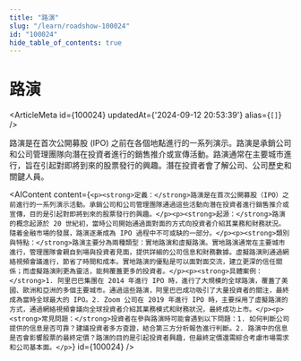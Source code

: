 ```yaml
---
title: "路演"
slug: "/learn/roadshow-100024"
id: "100024"
hide_table_of_contents: true
---
```



# 路演

<ArticleMeta id={100024} updatedAt={'2024-09-12 20:53:39'} alias={`[]`} />
<div className='border-solid border-b border-t-0 my-4 border-[var(--ifm-color-gray-300)]' />

路演是在首次公開募股 (IPO) 之前在各個地點進行的一系列演示。路演是承銷公司和公司管理團隊向潛在投資者進行的銷售推介或宣傳活動。路演通常在主要城市進行，旨在引起對即將到來的股票發行的興趣。潛在投資者會了解公司、公司歷史和關鍵人員。

<AIContent content={`<p><strong>定義：</strong>路演是在首次公開募股（IPO）之前進行的一系列演示活動。承銷公司和公司管理團隊通過這些活動向潛在投資者進行銷售推介或宣傳，目的是引起對即將到來的股票發行的興趣。</p><p><strong>起源：</strong>路演的概念起源於 20 世紀初，當時公司開始通過面對面的方式向投資者介紹其業務和財務狀況。隨着金融市場的發展，路演逐漸成為 IPO 過程中不可或缺的一部分。</p><p><strong>類別與特點：</strong>路演主要分為兩種類型：實地路演和虛擬路演。實地路演通常在主要城市進行，管理團隊會親自到場與投資者見面，提供詳細的公司信息和財務數據。虛擬路演則通過網絡視頻會議進行，節省了時間和成本。實地路演的優點是可以面對面交流，建立更深的信任關係；而虛擬路演則更為靈活，能夠覆蓋更多的投資者。</p><p><strong>具體案例：</strong>1. 阿里巴巴集團在 2014 年進行 IPO 時，進行了大規模的全球路演，覆蓋了美國、歐洲和亞洲的多個主要城市。通過這些路演，阿里巴巴成功吸引了大量投資者的關注，最終成為當時全球最大的 IPO。2. Zoom 公司在 2019 年進行 IPO 時，主要採用了虛擬路演的方式，通過網絡視頻會議向全球投資者介紹其業務模式和財務狀況，最終成功上市。</p><p><strong>常見問題：</strong>投資者在參與路演時可能會遇到以下問題：1. 如何判斷公司提供的信息是否可靠？建議投資者多方查證，結合第三方分析報告進行判斷。2. 路演中的信息是否會影響股票的最終定價？路演的目的是引起投資者興趣，但最終定價還需綜合考慮市場需求和公司基本面。</p>`} id={100024} />

